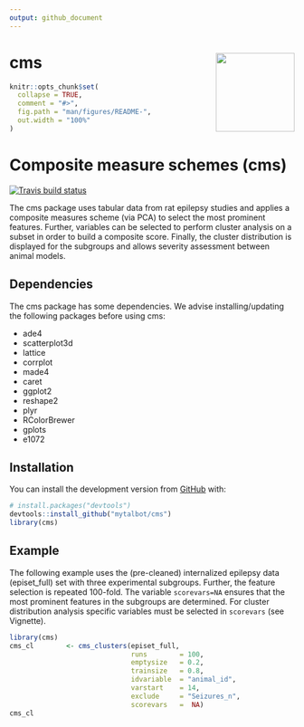 ```yaml
---
output: github_document
---
```


<!-- README.md is generated from README.Rmd. Please edit that file -->

# cms <img src="https://talbotsr.com/cms/logo.png" align="right" height="139" />
  
```r
knitr::opts_chunk$set(
  collapse = TRUE,
  comment = "#>",
  fig.path = "man/figures/README-",
  out.width = "100%"
)
```
# Composite measure schemes (cms)

<!-- badges: start -->
[![Travis build status](https://travis-ci.org/mytalbot/cms.svg?branch=master)](https://travis-ci.org/r-lib/usethis)
<!-- badges: end -->


The cms package uses tabular data from rat epilepsy studies and applies a composite measures scheme (via PCA) to select the most prominent features. Further, variables can be selected to perform cluster analysis on a subset in order to build a composite score. Finally, the cluster distribution is displayed for the subgroups and allows severity assessment between animal models.



## Dependencies
The cms package has some dependencies. We advise installing/updating the following packages before using cms:  

* ade4  
* scatterplot3d  
* lattice  
* corrplot  
* made4  
* caret  
* ggplot2  
* reshape2  
* plyr  
* RColorBrewer  
* gplots  
* e1072  

## Installation
You can install the development version from [GitHub](https://github.com/) with:
  
``` r
# install.packages("devtools")
devtools::install_github("mytalbot/cms")
library(cms)
```

## Example
The following example uses the (pre-cleaned) internalized epilepsy data (episet_full) set with three experimental subgroups. Further, the feature selection is repeated 100-fold. The variable `scorevars=NA` ensures that the most prominent features in the subgroups are determined. For cluster distribution analysis specific variables must be selected in `scorevars` (see Vignette).

```r
library(cms)
cms_cl        <- cms_clusters(episet_full, 
                              runs        = 100, 
                              emptysize   = 0.2, 
                              trainsize   = 0.8, 
                              idvariable  = "animal_id", 
                              varstart    = 14, 
                              exclude     = "Seizures_n",
                              scorevars   =  NA) 
cms_cl

```




